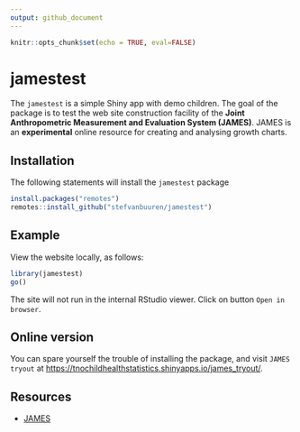 ---
output: github_document
---

<!-- README.md is generated from README.Rmd. Please edit that file -->


```{r setup, include=FALSE}
knitr::opts_chunk$set(echo = TRUE, eval=FALSE)
```

# jamestest

The `jamestest` is a simple Shiny app with demo children. The goal 
of the package is to test the web site construction facility of the
**Joint Anthropometric Measurement and Evaluation System (JAMES)**.
JAMES is an **experimental** online resource for creating and analysing
growth charts.

## Installation

The following statements will install the `jamestest` package

```{r eval = FALSE}
install.packages("remotes")
remotes::install_github("stefvanbuuren/jamestest")
```

## Example

View the website locally, as follows:

```{r}
library(jamestest)
go()
```

The site will not run in the internal RStudio viewer. Click on 
button `Open in browser`. 

## Online version

You can spare yourself the trouble of installing the package, and visit 
`JAMES tryout` at <https://tnochildhealthstatistics.shinyapps.io/james_tryout/>.

## Resources

- [JAMES](https://github.com/stefvanbuuren/james)
